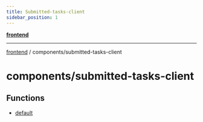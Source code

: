 ```yaml
---
title: Submitted-tasks-client
sidebar_position: 1
---
```


[**frontend**](./submitted-tasks-client/../..)

***

[frontend](./submitted-tasks-client/../..) / components/submitted-tasks-client

# components/submitted-tasks-client

## Functions

- [default](./submitted-tasks-client/functions/default)
